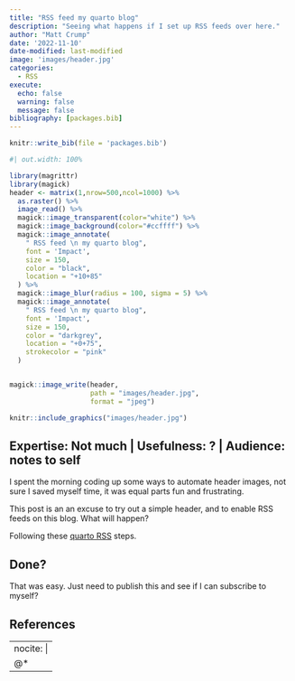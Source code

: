 ```yaml
---
title: "RSS feed my quarto blog"
description: "Seeing what happens if I set up RSS feeds over here."
author: "Matt Crump"
date: '2022-11-10'
date-modified: last-modified
image: 'images/header.jpg'
categories:
  - RSS
execute:
  echo: false
  warning: false
  message: false
bibliography: [packages.bib]
---
```


```r
knitr::write_bib(file = 'packages.bib')
```

```r
#| out.width: 100%

library(magrittr)
library(magick)
header <- matrix(1,nrow=500,ncol=1000) %>%
  as.raster() %>%
  image_read() %>%
  magick::image_transparent(color="white") %>%
  magick::image_background(color="#ccffff") %>%
  magick::image_annotate(
    " RSS feed \n my quarto blog",
    font = 'Impact',
    size = 150,
    color = "black",
    location = "+10+85"
  ) %>%
  magick::image_blur(radius = 100, sigma = 5) %>%
  magick::image_annotate(
    " RSS feed \n my quarto blog",
    font = 'Impact',
    size = 150,
    color = "darkgrey",
    location = "+0+75",
    strokecolor = "pink"
  )


magick::image_write(header,
                    path = "images/header.jpg",
                    format = "jpeg")

knitr::include_graphics("images/header.jpg")

```

::: callout-note
## Expertise: Not much \| Usefulness: ? \| Audience: notes to self
:::

I spent the morning coding up some ways to automate header images, not sure I saved myself time, it was equal parts fun and frustrating.

This post is an an excuse to try out a simple header, and to enable RSS feeds on this blog. What will happen?

Following these [quarto RSS](https://quarto.org/docs/websites/website-blog.html#rss-feed) steps.

## Done?

That was easy. Just need to publish this and see if I can subscribe to myself?

## References

---
nocite: |
  @*
---
